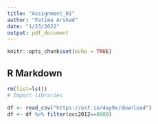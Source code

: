 ```yaml
---
title: "Assignment_01"
author: "Fatima Arshad"
date: "1/23/2022"
output: pdf_document
---
```


```r
knitr::opts_chunk$set(echo = TRUE)
```

## R Markdown

```r

rm(list=ls())
# Import libraries

```



```r
df <- read_csv("https://osf.io/4ay9x/download")
df <- df %>% filter(occ2012==0800)
```


```r
```


